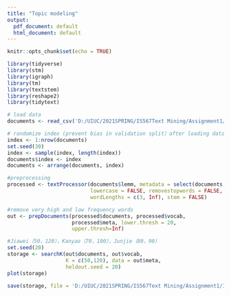 ---
title: "Topic modeling"
output:
  pdf_document: default
  html_document: default
---

```{r setup, include=FALSE}
knitr::opts_chunk$set(echo = TRUE)
```

```{r,warning = FALSE}
library(tidyverse)
library(stm)
library(igraph)
library(tm)
library(textstem)
library(reshape2)
library(tidytext)
```

```{r}
# load data
documents <- read_csv('D:/UIUC/2021SPRING/IS567Text Mining/Assignment1/IS557finalProj/cleandata.csv.gz')
```


```{r}
# randomize index (prevent bias in validation split）after loading data run only once else the index will change
index <- 1:nrow(documents)
set.seed(30)
index <- sample(index, length(index))
documents$index <- index
documents <- arrange(documents, index)
```



```{r}
#preprocessing
processed <- textProcessor(documents$lemm, metadata = select(documents, -text), 
                           lowercase = FALSE, removestopwords = FALSE, 
                           wordLengths = c(3, Inf), stem = FALSE)
```


```{r}
#remove very high and low frequency words
out <- prepDocuments(processed$documents, processed$vocab, 
                     processed$meta, lower.thresh = 20,
                     upper.thresh=Inf)

```

```{r}
#Jiawei（50，120），Kanyao（70，100），Junjie（80，90）
set.seed(20)
storage <- searchK(out$documents, out$vocab, 
                   K = c(50,120), data = out$meta, 
                   heldout.seed = 20)
plot(storage)
```


```{r}
save(storage, file = 'D:/UIUC/2021SPRING/IS567Text Mining/Assignment1/IS557finalProj/storage.RData')
```












